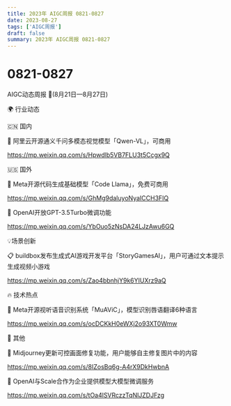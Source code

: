 ```yaml
---
title: 2023年 AIGC周报 0821-0827
date: 2023-08-27
tags: ['AIGC周报']
draft: false
summary: 2023年 AIGC周报 0821-0827
---
```

# 0821-0827



AIGC动态周报 🚀(8月21日—8月27日)

🌍 行业动态

🇨🇳 国内

📰 阿里云开源通义千问多模态视觉模型「Qwen-VL」，可商用

https://mp.weixin.qq.com/s/Hpwdlb5VB7FLU3t5Ccgx9Q

🇺🇸 国外

📰 Meta开源代码生成基础模型「Code Llama」，免费可商用

https://mp.weixin.qq.com/s/GhMg9daluyoNyaICCH3FIQ

📰 OpenAI开放GPT-3.5Turbo微调功能

https://mp.weixin.qq.com/s/YbOuo5zNsDA24LJzAwu6GQ

💡场景创新

📋 buildbox发布生成式AI游戏开发平台「StoryGamesAI」，用户可通过文本提示生成视频小游戏

https://mp.weixin.qq.com/s/Zao4bbnhjY9k6YIUXrz9aQ

🔥 技术热点

📝 Meta开源视听语音识别系统「MuAViC」，模型识别唇语翻译6种语言

https://mp.weixin.qq.com/s/ocDCKkH0eWXj2o93XT0Wmw

🎉 其他

🚀 Midjourney更新可控画面修复功能，用户能够自主修复图片中的内容

https://mp.weixin.qq.com/s/8IZosBq6g-A4rX9DkHwbnA

🚀 OpenAI与Scale合作为企业提供模型大模型微调服务

https://mp.weixin.qq.com/s/tOa4lSVRczzTqNlJZDJFzg